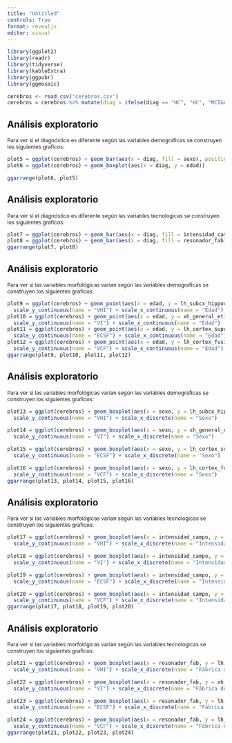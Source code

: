 ```yaml
---
title: "Untitled"
controls: True
format: revealjs
editor: visual
---
```


```r
library(ggplot2)
library(readr)
library(tidyverse)
library(kableExtra)
library(ggpubr)
library(ggmosaic)

cerebros <- read_csv("cerebros.csv")
cerebros = cerebros %>% mutate(diag = ifelse(diag == "HC", "HC", "MCI&AD"), lh_subcx_hippocampus_volume = lh_subcx_hippocampus_volume/1000, xh_general_etiv_volume = xh_general_etiv_volume/100000, lh_cortex_fusiform_volume = lh_cortex_fusiform_volume/1000, intensidad_campo = ifelse(intensidad_campo == 1.5, "1.5T", "3T"), sexo = ifelse(sexo == "female", "Femenino", "Masculino"))
```

## Análisis exploratorio

::: {style="font-size: 87%;"}
Para ver si el diagnóstico es diferente según las variables demograficas se construyen los siguientes graficos:
:::

```r
plot5 = ggplot(cerebros) + geom_bar(aes(x = diag, fill = sexo), position = "dodge") + theme(legend.position = "top")
plot6 = ggplot(cerebros) + geom_boxplot(aes(x = diag, y = edad))

ggarrange(plot6, plot5)
```

## Análisis exploratorio

::: {style="font-size: 87%;"}
Para ver si el diagnóstico es diferente según las variables tecnologicas se construyen los siguientes graficos:
:::

```r
plot7 = ggplot(cerebros) + geom_bar(aes(x = diag, fill = intensidad_campo), position = "dodge") + theme(legend.position = "top")
plot8 = ggplot(cerebros) + geom_bar(aes(x = diag, fill = resonador_fab), position = "dodge") + theme(legend.position = "top")
ggarrange(plot7, plot8)
```

## Análisis exploratorio

::: {style="font-size: 87%;"}
Para ver si las variables morfológicas varian según las variables demograficas se construyen los siguientes graficos:
:::

```r
plot9 = ggplot(cerebros) + geom_point(aes(x = edad, y = lh_subcx_hippocampus_volume))+
  scale_y_continuous(name = "VHI") + scale_x_continuous(name = "Edad")
plot10 = ggplot(cerebros) + geom_point(aes(x = edad, y = xh_general_etiv_volume))+
  scale_y_continuous(name = "VI") + scale_x_continuous(name = "Edad")
plot11 = ggplot(cerebros) + geom_point(aes(x = edad, y = lh_cortex_superiorfrontal_thickness))+
  scale_y_continuous(name = "ECSF") + scale_x_continuous(name = "Edad")
plot12 = ggplot(cerebros) + geom_point(aes(x = edad, y = lh_cortex_fusiform_volume))+
  scale_y_continuous(name = "VCF") + scale_x_continuous(name = "Edad")
ggarrange(plot9, plot10, plot11, plot12)

```

## Análisis exploratorio

::: {style="font-size: 87%;"}
Para ver si las variables morfológicas varian según las variables demograficas se construyen los siguientes graficos:
:::

```r
plot13 = ggplot(cerebros) + geom_boxplot(aes(x = sexo, y = lh_subcx_hippocampus_volume))+
  scale_y_continuous(name = "VHI") + scale_x_discrete(name = "Sexo")

plot14 = ggplot(cerebros) + geom_boxplot(aes(x = sexo, y = xh_general_etiv_volume))+
  scale_y_continuous(name = "VI") + scale_x_discrete(name = "Sexo")

plot15 = ggplot(cerebros) + geom_boxplot(aes(x = sexo, y = lh_cortex_superiorfrontal_thickness))+
  scale_y_continuous(name = "ECSF") + scale_x_discrete(name = "Sexo")

plot16 = ggplot(cerebros) + geom_boxplot(aes(x = sexo, y = lh_cortex_fusiform_volume))+
  scale_y_continuous(name = "VCF") + scale_x_discrete(name = "Sexo")
ggarrange(plot13, plot14, plot15, plot16)
```

## Análisis exploratorio

::: {style="font-size: 87%;"}
Para ver si las variables morfológicas varian según las variables tecnologicas se construyen los siguientes graficos:
:::

```r
plot17 = ggplot(cerebros) + geom_boxplot(aes(x = intensidad_campo, y = lh_subcx_hippocampus_volume))+
  scale_y_continuous(name = "VHI") + scale_x_discrete(name = "Intensidad")

plot18 = ggplot(cerebros) + geom_boxplot(aes(x = intensidad_campo, y = xh_general_etiv_volume))+
  scale_y_continuous(name = "VI") + scale_x_discrete(name = "Intensidad")

plot19 = ggplot(cerebros) + geom_boxplot(aes(x = intensidad_campo, y = lh_cortex_superiorfrontal_thickness))+
  scale_y_continuous(name = "ECSF") + scale_x_discrete(name = "Intensidad")

plot20 = ggplot(cerebros) + geom_boxplot(aes(x = intensidad_campo, y = lh_cortex_fusiform_volume))+
  scale_y_continuous(name = "VCF") + scale_x_discrete(name = "Intensidad")
ggarrange(plot17, plot18, plot19, plot20)
```

## Análisis exploratorio

::: {style="font-size: 87%;"}
Para ver si las variables morfológicas varian según las variables tecnologicas se construyen los siguientes graficos:
:::

```r
plot21 = ggplot(cerebros) + geom_boxplot(aes(x = resonador_fab, y = lh_subcx_hippocampus_volume))+
  scale_y_continuous(name = "VHI") + scale_x_discrete(name = "Fábrica del resonador")

plot22 = ggplot(cerebros) + geom_boxplot(aes(x = resonador_fab, y = xh_general_etiv_volume))+
  scale_y_continuous(name = "VI") + scale_x_discrete(name = "Fábrica del resonador")

plot23 = ggplot(cerebros) + geom_boxplot(aes(x = resonador_fab, y = lh_cortex_superiorfrontal_thickness))+
  scale_y_continuous(name = "ECSF") + scale_x_discrete(name = "Fábrica del resonador")

plot24 = ggplot(cerebros) + geom_boxplot(aes(x = resonador_fab, y = lh_cortex_fusiform_volume))+
  scale_y_continuous(name = "VCF") + scale_x_discrete(name = "Fábrica del resonador")
ggarrange(plot21, plot22, plot23, plot24)
```
